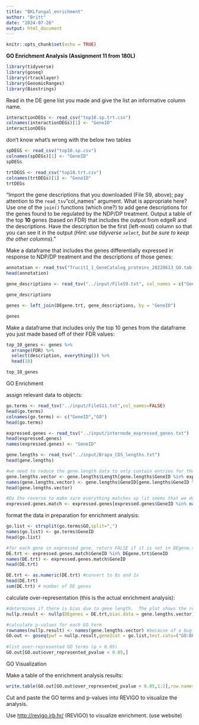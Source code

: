 ```yaml
---
title: "BKLfungal_enrichment"
author: "Britt"
date: "2024-07-26"
output: html_document
---
```


```r
knitr::opts_chunk$set(echo = TRUE)
```

**GO Enrichment Analysis (Assignment 11 from 180L)**

```r
library(tidyverse)
library(goseq)
library(rtracklayer)
library(GenomicRanges)
library(Biostrings)
```

Read in the DE gene list you made and give the list an informative column name.

```r
interactionDEGs <- read_csv("top10.sp.trt.csv")
colnames(interactionDEGs)[1] <- "GeneID"
interactionDEGs
```

don't know what's wrong with the below two tables

```r
spDEGS <- read_csv("top10.sp.csv")
colnames(spDEGs)[1] <- "GeneID"
spDEGs
```

```r
trtDEGS <- read_csv("top10.trt.csv")
colnames(trtDEGs)[1] <- "GeneID"
trtDEGs
```

"Import the gene descriptions that you downloaded (File S9, above); pay attention to the `read_tsv`"col_names" argument. What is appropriate here? Use one of the `join()` functions (which one?) to add gene descriptions for the genes found to be regulated by the NDP/DP treatment. Output a table of the top **10** genes (based on FDR) that includes the output from edgeR and the descriptions. Have the description be the first (left-most) column so that you can see it in the output (*Hint: use tidyverse `select`, but be sure to keep the other columns*)."

Make a dataframe that includes the genes differentially expressed in response to NDP/DP treatment and the descriptions of those genes:

```r
annotation <- read_tsv("Trucit1_1_GeneCatalog_proteins_20220613_GO.tab.gz")
head(annotation)
```

```r
gene_descriptions <- read_tsv("../input/FileS9.txt", col_names = c("GeneID", "description"))

gene_descriptions
```

```r
genes <- left_join(DEgene.trt, gene_descriptions, by = "GeneID")

genes
```

Make a dataframe that includes only the top 10 genes from the dataframe you just made based off of their FDR values:

```r
top_10_genes <- genes %>% 
  arrange(FDR) %>% 
  select(description, everything()) %>% 
  head(10)

top_10_genes
```

GO Enrichment

assign relevant data to objects:

```r
go.terms <- read_tsv("../input/FileS11.txt",col_names=FALSE)
head(go.terms)
colnames(go.terms) <- c("GeneID","GO")
head(go.terms)

expressed.genes <- read_tsv("../input/internode_expressed_genes.txt")
head(expressed.genes)
names(expressed.genes) <- "GeneID"

gene.lengths <- read_tsv("../input/Brapa_CDS_lengths.txt")
head(gene.lengths)

#we need to reduce the gene.length data to only contain entries for those genes in our expressed.genes set.  We also need this as a vector
gene.lengths.vector <- gene.lengths$Length[gene.lengths$GeneID %in% expressed.genes$GeneID]
names(gene.lengths.vector) <- gene.lengths$GeneID[gene.lengths$GeneID %in% expressed.genes$GeneID]
head(gene.lengths.vector)

#Do the reverse to make sure everything matches up (it seems that we don't have length info for some genes?)
expressed.genes.match <- expressed.genes[expressed.genes$GeneID %in% names(gene.lengths.vector),]
```

format the data in preparation for enrichment analysis:

```r
go.list <- strsplit(go.terms$GO,split=",")
names(go.list) <- go.terms$GeneID
head(go.list)
```

```r
#for each gene in expressed gene, return FALSE if it is not in DEgene.trt and TRUE if it is.
DE.trt <- expressed.genes.match$GeneID %in% DEgene.trt$GeneID
names(DE.trt) <- expressed.genes.match$GeneID
head(DE.trt)

DE.trt <- as.numeric(DE.trt) #convert to 0s and 1s
head(DE.trt)
sum(DE.trt) # number of DE genes
```

calculate over-representation (this is the actual enrichment analysis):

```r
#determines if there is bias due to gene length.  The plot shows the relationship.
nullp.result <- nullp(DEgenes = DE.trt,bias.data = gene.lengths.vector)

#calculate p-values for each GO term
rownames(nullp.result) <- names(gene.lengths.vector) #because of a bug in nullp()
GO.out <- goseq(pwf = nullp.result,gene2cat = go.list,test.cats=("GO:BP"))
 
#list over-represented GO terms (p < 0.05) 
GO.out[GO.out$over_represented_pvalue < 0.05,]
```

GO Visualization

Make a table of the enrichment analysis results:

```r
write.table(GO.out[GO.out$over_represented_pvalue < 0.05,1:2],row.names=FALSE,file="../output/GO_terms.txt", quote = FALSE,col.names = FALSE)
```

Cut and paste the GO terms and p-values into REVIGO to visualize the analysis.

Use <http://revigo.irb.hr/> (REVIGO) to visualize enrichment. (use website)
